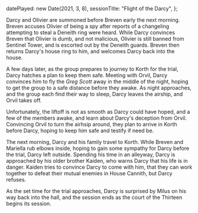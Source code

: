   datePlayed: new Date(2021, 3, 8),
  sessionTitle: "Flight of the Darcy",
};

Darcy and Olivier are summoned before Breven early the next morning.
Breven accuses Olivier of being a spy after reports of a changeling attempting to steal a Deneith ring were heard.
While Darcy convinces Breven that Olivier is dumb, and not malicious, Olivier is still banned from Sentinel Tower, and is escorted out by the Deneith guards.
Breven then returns Darcy's house ring to him, and welcomes Darcy back into the house.

A few days later, as the group prepares to journey to Korth for the trial, Darcy hatches a plan to keep them safe.
Meeting with Orvil, Darcy convinces him to fly the _Greg Scott_ away in the middle of the night, hoping to get the group to a safe distance before they awake.
As night approaches, and the group each find their way to sleep, Darcy leaves the airship, and Orvil takes off.

Unfortunately, the liftoff is not as smooth as Darcy could have hoped, and a few of the members awake, and learn about Darcy's deception from Orvil.
Convincing Orvil to turn the airhsip around, they plan to arrive in Korth before Darcy, hoping to keep him safe and testify if need be.

The next morning, Darcy and his family travel to Korth.
While Breven and Mariella rub elbows inside, hoping to gain some sympathy for Darcy before the trial, Darcy left outside.
Spending his time in an alleyway, Darcy is approached by his older brother Kaiden, who warns Darcy that his life is in danger.
Kaiden tries to convince Darcy to come with him, that they can work together to defeat their mutual enemies in House Cannith, but Darcy refuses.

As the set time for the trial approaches, Darcy is surprised by Milus on his way back into the hall, and the session ends as the court of the Thirteen begins its session.
